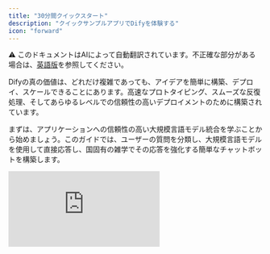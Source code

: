 ```yaml
---
title: "30分間クイックスタート"
description: "クイックサンプルアプリでDifyを体験する"
icon: "forward"
---
```


<Note> ⚠️ このドキュメントはAIによって自動翻訳されています。不正確な部分がある場合は、[英語版](/en/documentation/pages/getting-started/quick-start)を参照してください。</Note>


Difyの真の価値は、どれだけ複雑であっても、アイデアを簡単に構築、デプロイ、スケールできることにあります。高速なプロトタイピング、スムーズな反復処理、そしてあらゆるレベルでの信頼性の高いデプロイメントのために構築されています。

まずは、アプリケーションへの信頼性の高い大規模言語モデル統合を学ぶことから始めましょう。このガイドでは、ユーザーの質問を分類し、大規模言語モデルを使用して直接応答し、国固有の雑学でその応答を強化する簡単なチャットボットを構築します。

<iframe 
  className="w-full aspect-video rounded-xl" 
  src="https://www.youtube.com/embed/dJ34OU_JY7Y?si=AiYJq7WY1iUCgGAO" 
  title="Dify Quick Start Video" 
  frameBorder="0" 
  allow="accelerometer; autoplay; clipboard-write; encrypted-media; gyroscope; picture-in-picture" 
  allowFullScreen 
/>

## ステップ1：新しいワークフローを作成する（2分）

1. **Studio** > **ワークフロー** > **空白から作成** > **Orchestrate** > **New チャットフロー** > **作成**に移動します

## ステップ2：ワークフローノードを追加する（6分）

<Tip>
  変数を参照したい場合は、まず`{`または`/`を入力すると、ワークフローで利用可能な異なる変数を確認できます。
</Tip>

### 1. 大規模言語モデルノードとアウトプット：質問を理解して回答する

<Info>
  `大規模言語モデル`ノードは、ユーザー入力に基づいてレスポンスを生成するために言語モデルにプロンプトを送信します。APIコール、レート制限、インフラストラクチャの複雑さを抽象化するため、ロジックの設計に集中できます。
</Info>

<Steps>
  <Step title="大規模言語モデルノードを作成">
    `ノード追加`ボタンを使用して大規模言語モデルノードを作成し、スタートノードに接続します
  </Step>
  
  <Step title="モデルを設定">
    デフォルトモデルを選択します
  </Step>
  
  <Step title="システムプロンプトを設定">
    システムプロンプトフィールドに以下を貼り付けます：

    ```text
    The user will ask a question about a country. The question is {{sys.query}}  
    Tasks: 
    1. Identify the country mentioned. 
    2. Rephrase the question clearly. 
    3. Answer the question using general knowledge. 
    
    Respond in the following JSON format: 
    {   
      "country": "<country name>",
      "question": "<rephrased question>",
      "answer": "<direct answer to the question>" 
    }
    ```
  </Step>
  
  <Step title="構造化出力を有効にする">
    **構造化出力を有効にする**により、大規模言語モデルが返すものを簡単に制御し、精密なデータ抽出や条件付きロジックでの下流使用のために、一貫性のある機械可読な出力を保証できます。
    
    - 出力変数構造化をONに切り替える > `設定`をクリックし`JSONからインポート`をクリック
    - 貼り付け：
    
    ```json
    {   
      "country": "string",   
      "question": "string",   
      "answer": "string" 
    }
    ```
  </Step>
</Steps>

### 2. コードブロック：雑学を取得

<Info>
  `コード`ノードはコードを使用してカスタムロジックを実行します。視覚的なワークフロー内の必要な場所にコードを正確に挿入でき、バックエンド全体を構築する手間を省きます。
</Info>

<Steps>
  <Step title="コードノードを作成">
    `ノード追加`ボタンを使用して`コード`ノードを作成し、大規模言語モデルブロックに接続します
  </Step>
  
  <Step title="入力変数を設定">
    `入力変数`の名前を「country」に変更し、変数を`structured_output` > `country`に設定します
  </Step>
  
  <Step title="Pythonコードを追加">
    `PYTHON3`に以下のコードを貼り付けます：

    ```python
    def main(country: str) -> dict:     
      country_name = country.lower()     
      fun_facts = {
        "japan": "Japan has more than 5 million vending machines.",
        "france": "France is the most visited country in the world.",
        "italy": "Italy has more UNESCO World Heritage sites than any other country."     
      }     
      fun_fact = fun_facts.get(country_name, f"No fun fact available for {country.title()}.")
      return {"fun_fact": fun_fact}
    ```
  </Step>
  
  <Step title="出力変数名を変更">
    より適切にラベル付けされた変数にするため、出力変数`result`を`fun_fact`に変更します
  </Step>
</Steps>

### 3. 応答ノード：ユーザーへの最終回答

<Info>
  `応答`ノードは返すためのきれいな最終出力を作成します。
</Info>

<Steps>
  <Step title="応答ノードを作成">
    `ノード追加`ボタンを使用して`応答`ノードを作成します
  </Step>
  
  <Step title="応答フィールドを設定">
    応答フィールドに以下を貼り付けます：

    ```text
    Q: {{ structured_output.question }} 

    A: {{ structured_output.answer }} 

    Fun Fact: {{ fun_fact }}
    ```
  </Step>
</Steps>

ワークフロー終了：

<img
  src="/images/quick-start-workflow-overview.png"
  alt="LLM、コード、応答ノードが接続された完全なワークフロー図"
  style={{ width: "100%" }}
/>

---

## ステップ3：ボットをテストする（3分）

`プレビュー`をクリックして、以下を質問してください：

- "What is the capital of France?"
- "Tell me about Japanese cuisine"
- "Describe the culture in Italy"
- その他の質問

ボットが期待通りに動作することを確認してください！

## ボットの完成です！

このガイドでは、インフラストラクチャを再発明することなく、言語モデルを信頼性高くスケーラブルに統合する方法を示しました。Difyの視覚的なワークフローとモジュラーノードにより、単に高速に構築するだけでなく、大規模言語モデルを活用したアプリのためのクリーンで本番対応のアーキテクチャを採用しています。

{/*
Contributing Section
DO NOT edit this section!
It will be automatically generated by the script.
*/}

---

[このページを編集する](https://github.com/langgenius/dify-docs/edit/main/ja-jp/documentation/pages/getting-started/quick-start.mdx) | [問題を報告する](https://github.com/langgenius/dify-docs/issues/new?template=docs.yml)

